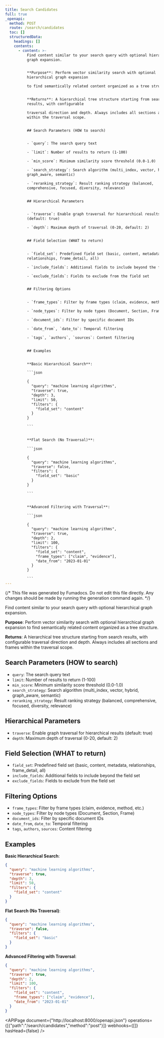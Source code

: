 ```yaml
---
title: Search Candidates
full: true
_openapi:
  method: POST
  route: /search/candidates
  toc: []
  structuredData:
    headings: []
    contents:
      - content: >-
          Find content similar to your search query with optional hierarchical
          graph expansion.


          **Purpose**: Perform vector similarity search with optional
          hierarchical graph expansion

          to find semantically related content organized as a tree structure.


          **Returns**: A hierarchical tree structure starting from search
          results, with configurable

          traversal direction and depth. Always includes all sections and frames
          within the traversal scope.


          ## Search Parameters (HOW to search)


          - `query`: The search query text

          - `limit`: Number of results to return (1-100)

          - `min_score`: Minimum similarity score threshold (0.0-1.0)

          - `search_strategy`: Search algorithm (multi_index, vector, hybrid,
          graph_aware, semantic)

          - `reranking_strategy`: Result ranking strategy (balanced,
          comprehensive, focused, diversity, relevance)


          ## Hierarchical Parameters


          - `traverse`: Enable graph traversal for hierarchical results
          (default: true)

          - `depth`: Maximum depth of traversal (0-20, default: 2)


          ## Field Selection (WHAT to return)


          - `field_set`: Predefined field set (basic, content, metadata,
          relationships, frame_detail, all)

          - `include_fields`: Additional fields to include beyond the field set

          - `exclude_fields`: Fields to exclude from the field set


          ## Filtering Options


          - `frame_types`: Filter by frame types (claim, evidence, method, etc.)

          - `node_types`: Filter by node types (Document, Section, Frame)

          - `document_ids`: Filter by specific document IDs

          - `date_from`, `date_to`: Temporal filtering

          - `tags`, `authors`, `sources`: Content filtering


          ## Examples


          **Basic Hierarchical Search**:

          ```json

          {
            "query": "machine learning algorithms",
            "traverse": true,
            "depth": 3,
            "limit": 50,
            "filters": {
              "field_set": "content"
            }
          }

          ```


          **Flat Search (No Traversal)**:

          ```json

          {
            "query": "machine learning algorithms",
            "traverse": false,
            "filters": {
              "field_set": "basic"
            }
          }

          ```


          **Advanced Filtering with Traversal**:

          ```json

          {
            "query": "machine learning algorithms",
            "traverse": true,
            "depth": 2,
            "limit": 100,
            "filters": {
              "field_set": "content",
              "frame_types": ["claim", "evidence"],
              "date_from": "2023-01-01"
            }
          }

          ```
---
```


{/* This file was generated by Fumadocs. Do not edit this file directly. Any changes should be made by running the generation command again. */}

Find content similar to your search query with optional hierarchical graph expansion.

**Purpose**: Perform vector similarity search with optional hierarchical graph expansion
to find semantically related content organized as a tree structure.

**Returns**: A hierarchical tree structure starting from search results, with configurable
traversal direction and depth. Always includes all sections and frames within the traversal scope.

## Search Parameters (HOW to search)

- `query`: The search query text
- `limit`: Number of results to return (1-100)
- `min_score`: Minimum similarity score threshold (0.0-1.0)
- `search_strategy`: Search algorithm (multi_index, vector, hybrid, graph_aware, semantic)
- `reranking_strategy`: Result ranking strategy (balanced, comprehensive, focused, diversity, relevance)

## Hierarchical Parameters

- `traverse`: Enable graph traversal for hierarchical results (default: true)
- `depth`: Maximum depth of traversal (0-20, default: 2)

## Field Selection (WHAT to return)

- `field_set`: Predefined field set (basic, content, metadata, relationships, frame_detail, all)
- `include_fields`: Additional fields to include beyond the field set
- `exclude_fields`: Fields to exclude from the field set

## Filtering Options

- `frame_types`: Filter by frame types (claim, evidence, method, etc.)
- `node_types`: Filter by node types (Document, Section, Frame)
- `document_ids`: Filter by specific document IDs
- `date_from`, `date_to`: Temporal filtering
- `tags`, `authors`, `sources`: Content filtering

## Examples

**Basic Hierarchical Search**:
```json
{
  "query": "machine learning algorithms",
  "traverse": true,
  "depth": 3,
  "limit": 50,
  "filters": {
    "field_set": "content"
  }
}
```

**Flat Search (No Traversal)**:
```json
{
  "query": "machine learning algorithms",
  "traverse": false,
  "filters": {
    "field_set": "basic"
  }
}
```

**Advanced Filtering with Traversal**:
```json
{
  "query": "machine learning algorithms",
  "traverse": true,
  "depth": 2,
  "limit": 100,
  "filters": {
    "field_set": "content",
    "frame_types": ["claim", "evidence"],
    "date_from": "2023-01-01"
  }
}
```

<APIPage document={"http://localhost:8000/openapi.json"} operations={[{"path":"/search/candidates","method":"post"}]} webhooks={[]} hasHead={false} />